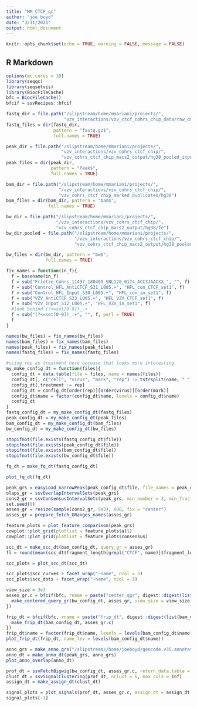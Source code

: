 ```yaml
---
title: "MM_CTCF_qc"
author: "joe boyd"
date: "3/11/2021"
output: html_document
---
```


```r
knitr::opts_chunk$set(echo = TRUE, warning = FALSE, message = FALSE)
```

## R Markdown

```r
options(mc.cores = 10)
library(seqqc)
library(seqsetvis)
library(BiocFileCache)
bfc = BiocFileCache()
bfcif = ssvRecipes::bfcif
```

```r
fastq_dir = file.path("/slipstream/home/mmariani/projects/", 
                      "vzv_interactions/vzv_ctcf_cohrs_chip_data/raw_data/")
fastq_files = dir(fastq_dir, 
                  pattern = "fastq.gz$", 
                  full.names = TRUE)
```

```r
peak_dir = file.path("/slipstream/home/mmariani/projects/", 
                     "vzv_interactions/vzv_cohrs_ctcf_chip/", 
                     "vzv_cohrs_ctcf_chip_macs2_output/hg38_pooled_inputs/narrow")
peak_files = dir(peak_dir, 
                 pattern = "Peak$", 
                 full.names = TRUE)
```

```r
bam_dir = file.path("/slipstream/home/mmariani/projects/", 
                    "/vzv_interactions/vzv_cohrs_ctcf_chip/", 
                    "vzv_cohrs_ctcf_chip_marked_duplicates/hg38")
bam_files = dir(bam_dir, pattern = "bam$", 
                full.names = TRUE)
```

```r
bw_dir = file.path("/slipstream/home/mmariani/projects/", 
                   "/vzv_interactions/vzv_cohrs_ctcf_chip/", 
                   "vzv_cohrs_ctcf_chip_macs2_output/hg38/fe")
bw_dir.pooled = file.path("/slipstream/home/mmariani/projects/", 
                          "/vzv_interactions/vzv_cohrs_ctcf_chip/", 
                          "vzv_cohrs_ctcf_chip_macs2_output/hg38_pooled/fe")

bw_files = dir(bw_dir, pattern = "bw$", 
               full.names = TRUE)
```

```r
fix_names = function(in_f){
  f = basename(in_f)
  f = sub("Frietze_Cohrs_11497_180409_SNL128_0174_ACC3JAACXX_", "", f)
  f = sub("Control_HFL_AntiCTCF_S31_L005.+", "HFL_con_CTCF_set1", f)
  f = sub("Control_HFL_Input_S30_L005.+", "HFL_con_in_set1", f)
  f = sub("VZV_AntiCTCF_S33_L005.+", "HFL_VZV_CTCF_set1", f)
  f = sub("VZV_Input_S32_L005.+", "HFL_VZV_in_set1", f)
  #look behind (?<=set[0-9])_.+
  f = sub("(?<=set[0-9])_.+", "", f, perl = TRUE)
  f
}

names(bw_files) = fix_names(bw_files)
names(bam_files) = fix_names(bam_files)
names(peak_files) = fix_names(peak_files)
names(fastq_files) = fix_names(fastq_files)
```

```r
#using rep as treatment here becuase that looks more interesting
my_make_config_dt = function(files){
  config_dt = data.table(file = files, name = names(files))
  config_dt[, c("cell", "virus", "mark", "rep") := tstrsplit(name, "_")]
  config_dt[,treatment := rep]
  config_dt = config_dt[order(rep)][order(virus)][order(mark)]
  config_dt$name = factor(config_dt$name, levels = config_dt$name)
  config_dt
}
fastq_config_dt = my_make_config_dt(fastq_files)
peak_config_dt = my_make_config_dt(peak_files)
bam_config_dt = my_make_config_dt(bam_files)
bw_config_dt = my_make_config_dt(bw_files)

stopifnot(file.exists(fastq_config_dt$file))
stopifnot(file.exists(peak_config_dt$file))
stopifnot(file.exists(bam_config_dt$file))
stopifnot(file.exists(bw_config_dt$file))
```

```r
fq_dt = make_fq_dt(fastq_config_dt)

plot_fq_dt(fq_dt)
```
```r
peak_grs = easyLoad_narrowPeak(peak_config_dt$file, file_names = peak_config_dt$name)
olaps_gr = ssvOverlapIntervalSets(peak_grs)
cons2_gr = ssvConsensusIntervalSets(peak_grs, min_number = 3, min_fraction = 0)
set.seed(0)
asses_gr = resize(sample(cons2_gr, 5e3), 600, fix = "center")
asses_gr = prepare_fetch_GRanges_names(asses_gr)
```

```r
feature_plots = plot_feature_comparison(peak_grs)
cowplot::plot_grid(plotlist = feature_plots$all)
cowplot::plot_grid(plotlist = feature_plots$consensus)
```

```r
scc_dt = make_scc_dt(bam_config_dt, query_gr = asses_gr)
fl = round(mean(scc_dt$fragment_length[grepl("CTCF", name)]$fragment_length))

scc_plots = plot_scc_dt(scc_dt)

scc_plots$scc_curves + facet_wrap("~name", ncol = 3)
scc_plots$scc_dots + facet_wrap("~name", ncol = 3)
```

```r
view_size = 3e3
asses_gr.c = bfcif(bfc, rname = paste("center_qgr", digest::digest(list(bw_config_dt, asses_gr, view_size, fl))), function(){
  make_centered_query_gr(bw_config_dt, asses_gr, view_size = view_size)
})
```

```r
frip_dt = bfcif(bfc, rname = paste("frip_dt", digest::digest(list(bam_config_dt, asses_gr.c))), function(){
  make_frip_dt(bam_config_dt, asses_gr.c)
})
frip_dt$name = factor(frip_dt$name, levels = levels(bam_config_dt$name))
plot_frip_dt(frip_dt, name_lev = levels(bam_config_dt$name))

```

```r
anno_grs = make_anno_grs("/slipstream//home/joeboyd/gencode.v35.annotation.gtf.gz")
anno_dt = make_anno_dt(peak_grs, anno_grs)
plot_anno_overlap(anno_dt)
```

```r

prof_dt = ssvFetchBigwig(bw_config_dt, asses_gr.c, return_data.table = TRUE, n_region_splits = 20)
clust_dt = ssvSignalClustering(prof_dt, nclust = 6, max_cols = Inf)
assign_dt = make_assign_dt(clust_dt)

signal_plots = plot_signals(prof_dt, asses_gr.c, assign_dt = assign_dt, frip_dt = frip_dt, scc_dt = scc_dt, anno_grs = anno_grs)
signal_plots[-1]
```

